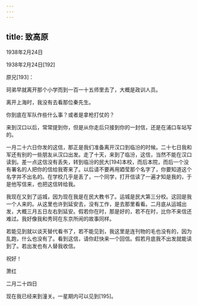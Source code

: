 ```yaml
---
---
---
```

title: 致高原
---




1938年2月24日


1938年2月24日[192]


原兄[193]：

珂弟早就离开那个小学而到一百一十五师里去了，大概是政训人员。

离开上海时，我没有去看那位秦先生。

你到底在军队作些什么事？或者是拿枪打仗的？

来到汉口以后，常常提到你，但是从你走后只接到你的一封信，还是在浦口车站写的。

一月二十六日你发的这信，那正是我们准备离开汉口到临汾的时候。二十七日我和军还有别的一些朋友从汉口出发。走了十天，来到了临汾，这信，当然不能在汉口读到。差一点这信没有丢失，转到临汾的民大[194]本校，而后本院，而后一个没有署名的人把你的信给我寄来了。以后请不要再用廼莹那个名字了，你要知道这个名字并不出名的。在学校几乎是丢了，一个同学，打开信读了一遍才知是我的，于是他写信来，也把这信转给我。

我现在又到了运城，因为现在我是在民大教书了。运城是民大第三分校。这回是我一个人来的。从这里也许到延安去，没有工作，是去那里看看。二月底从运城出发，大概三月五日左右到延安。假若你在时，那是好的，若不在时，比你不来信还难过。我好像我和秀珂在东京所闹的故事同样。

若能见到就以谈天替代看书了，若不能见到，我这里是连刊物的毛也没有的，因为乱跑，什么也没有了。看到这信，请你赶快来一个回信。假若月底我不出发就能读到了。若出发也有人替我收信。

祝好！

萧红

二月二十四日

现在我已经来到潼关。一星期内可以见到[195]。
